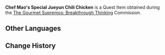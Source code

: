 {{Item Infobox
|id           = 100889
|image        = Item Jueyun Chili Chicken.png
|type         = Quest Items
|description  = Jueyun Chili Chicken specially made by Chef Mao. Seagrass and Sea Cucumber were added in the process, and one wonders how the result might taste...
|source1      = [[The Gourmet Supremos: Breakthrough Thinking]]
}}
'''Chef Mao's Special Jueyun Chili Chicken''' is a Quest Item obtained during the [[The Gourmet Supremos: Breakthrough Thinking]] Commission.

==Other Languages==
{{Other Languages
|default_hidden = 1
|en      = Chef Mao's Special Jueyun Chili Chicken
|zhs     = 卯师傅特制香嫩椒椒鸡
|zhs_rm  = Mǎo Shīfù Tèzhì Xiāngnèn Jiāo-jiāo Jī
|zht     = 卯師傅特製香嫩椒椒雞
|zht_rm  = Mǎo Shīfù Tèzhì Xiāngnèn Jiāo-jiāo Jī
|ja      = 卯師匠特製椒椒鶏
|ja_rm   = U-shishou Tokusei Jojojii{{Assumed}}
|ko      = 묘 사부 특제 절운고추 치킨
|ko_rm   = Myo Sabu Teukjje Jeorungochu Chikin
|es      = Pollo al chile Jueyun especial del Chef Mao
|fr      = Poulet pimenté de Jueyun spécial du chef Mao
|ru      = Особая острая курица на пару шеф-повара Мао
|th      = Jueyun Chili Chicken สุดพิเศษของเชฟ Mao
|th_rm   = 
|vi      = Gà Cay Nồng Đặc Biệt
|de      = Koch Maos besondere kalte Geflügelhäppchen
|id      = Jueyun Chili Chicken Spesial Koki Mao
|pt      = Frango de Pimenta de Jueyun Especial do Chef Mao
}}

==Change History==
{{Change History|2.0}}